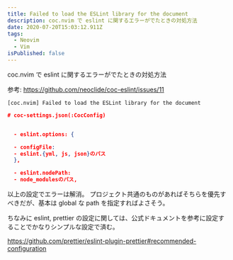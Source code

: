 ```yaml
---
title: Failed to load the ESLint library for the document
description: coc.nvim で eslint に関するエラーがでたときの対処方法
date: 2020-07-20T15:03:12.911Z
tags:
  - Neovim
  - Vim
isPublished: false
---
```


coc.nvim で eslint に関するエラーがでたときの対処方法

参考: https://github.com/neoclide/coc-eslint/issues/11

```
[coc.nvim] Failed to load the ESLint library for the document
```

```json
# coc-settings.json(:CocConfig)


  - eslint.options: {

  - configFile:
  - eslint.{yml, js, json}のパス
  },

  - eslint.nodePath:
  - node_modulesのパス,
```

以上の設定でエラーは解消。
プロジェクト共通のものがあればそちらを優先すべきだが、基本は global な path を指定すればよさそう。

ちなみに eslint, prettier の設定に関しては、公式ドキュメントを参考に設定することでかなりシンプルな設定で済む。

https://github.com/prettier/eslint-plugin-prettier#recommended-configuration
